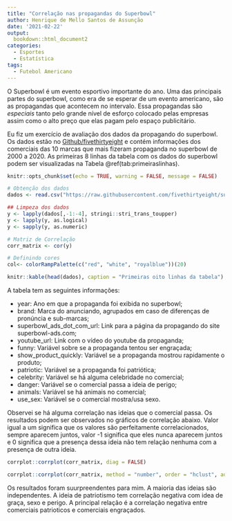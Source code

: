 ```yaml
---
title: "Correlação nas propagandas do Superbowl"
author: Henrique de Mello Santos de Assunção
date: '2021-02-22'
output: 
  bookdown::html_document2
categories:
  - Esportes
  - Estatística
tags:
  - Futebol Americano
---
```


O Superbowl é um evento esportivo importante do ano. Uma das principais partes do superbowl, como era de se esperar de um evento americano, são as propagandas que acontecem no intervalo. Essa propagandas são _especiais_ tanto pelo grande nível de esforço colocado pelas empresas assim como o alto preço que elas pagam pelo espaço publicitário.

Eu fiz um exercício de avaliação dos dados da propagando do superbowl. Os dados estão no [Github/fivethirtyeight](https://github.com/fivethirtyeight/superbowl-ads) e contém informações dos comerciais das 10 marcas que mais fizeram propaganda no superbowl de 2000 a 2020. As primeiras 8 linhas da tabela com os dados do superbowl podem ser visualizadas na Tabela \@ref(tab:primeiraslinhas).

```r
knitr::opts_chunk$set(echo = TRUE, warning = FALSE, message = FALSE)

``` 

```r
# Obtenção dos dados
dados <- read.csv("https://raw.githubusercontent.com/fivethirtyeight/superbowl-ads/main/superbowl-ads.csv")

## Limpeza dos dados
y <- lapply(dados[,-1:-4], stringi::stri_trans_toupper)
y <- lapply(y, as.logical)
y <- sapply(y, as.numeric)

# Matriz de Correlação
corr_matrix <- cor(y)

# Definindo cores
col<- colorRampPalette(c("red", "white", "royalblue"))(20)
```

```r
knitr::kable(head(dados), caption = "Primeiras oito linhas da tabela")
```

A tabela tem as seguintes informações:

* year: Ano em que a propaganda foi exibida no superbowl;
* brand: Marca do anunciando, agrupados em caso de diferenças de pronúncia e sub-marcas;
* superbowl_ads_dot_com_url: Link para a página da propagando do site superbowl-ads.com;
* youtube_url: Link com o vídeo do youtube da propaganda;
* funny: Variável sobre se a propaganda tentou ser engraçada;
* show_product_quickly: Variável se a propaganda mostrou rapidamente o produto;
* patriotic: Variável se a propaganda foi patriótica;
* celebrity: Variável se há alguma celebridade no comercial;
* danger: Variável se o comercial passa a ideia de perigo;
* animals: Variável se há animais no comercial;
* use_sex: Variável se o comercial mostra/usa sexo.

Observei se há alguma correlação nas ideias que o comercial passa. Os resultados podem ser observados no gráficos de correlação abaixo. Valor igual a um significa que os valores são perfeitamente correlacionados, sempre aparecem juntos, valor -1 significa que eles nunca aparecem juntos e 0 significa que a presença dessa ideia não tem relação nenhuma com a presença de outra ideia.

```r
corrplot::corrplot(corr_matrix, diag = FALSE)
```

```r
corrplot::corrplot(corr_matrix, method = "number", order = "hclust", addrect = 2, tl.col = "black", tl.srt = 45, col = col, number.cex=.85 )
```

Os resultados foram suurpreendentes para mim. A maioria das ideias são independentes. A ideia de patriotismo tem correlação negativa com idea de graça, sexo e perigo. A principal relação é a correlação negativa entre comerciais patrioticos e comerciais engraçados.

